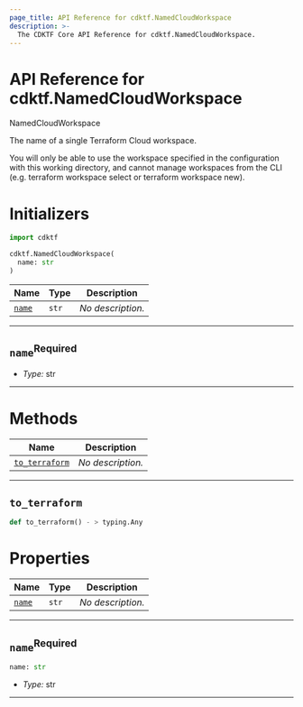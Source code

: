 ```yaml
---
page_title: API Reference for cdktf.NamedCloudWorkspace
description: >-
  The CDKTF Core API Reference for cdktf.NamedCloudWorkspace.
---
```


<!-- This file is generated through yarn generate-docs -->

# API Reference for cdktf.NamedCloudWorkspace

   NamedCloudWorkspace <a name="NamedCloudWorkspace" id="cdktf.NamedCloudWorkspace"></a>
  
  The name of a single Terraform Cloud workspace.
  
  You will only be able to use the workspace specified in the configuration with this working directory, and cannot manage workspaces from the CLI (e.g. terraform workspace select or terraform workspace new).
  
  # Initializers <a name="Initializers" id="cdktf.NamedCloudWorkspace.Initializer"></a>
  
  ```python
  import cdktf
  
  cdktf.NamedCloudWorkspace(
    name: str
  )
  ```
  
  | **Name** | **Type** | **Description** |
  | --- | --- | --- |
  | <code><a href="#cdktf.NamedCloudWorkspace.Initializer.parameter.name">name</a></code> | <code>str</code> | *No description.* |
  
  ---
  
  ## `name`<sup>Required</sup> <a name="name" id="cdktf.NamedCloudWorkspace.Initializer.parameter.name"></a>
  
  - *Type:* str
  
  ---
  
  # Methods <a name="Methods" id="Methods"></a>
  
  | **Name** | **Description** |
  | --- | --- |
  | <code><a href="#cdktf.NamedCloudWorkspace.toTerraform">to_terraform</a></code> | *No description.* |
  
  ---
  
  ## `to_terraform` <a name="to_terraform" id="cdktf.NamedCloudWorkspace.toTerraform"></a>
  
  ```python
 def to_terraform() - > typing.Any
  ```
  
  
  # Properties <a name="Properties" id="Properties"></a>
  
  | **Name** | **Type** | **Description** |
  | --- | --- | --- |
  | <code><a href="#cdktf.NamedCloudWorkspace.property.name">name</a></code> | <code>str</code> | *No description.* |
  
  ---
  
  ## `name`<sup>Required</sup> <a name="name" id="cdktf.NamedCloudWorkspace.property.name"></a>
  
  ```python
  name: str
  ```
  
  - *Type:* str
  
  ---
  
  
